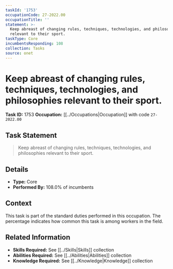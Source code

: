 ```yaml
---
taskId: '1753'
occupationCode: 27-2022.00
occupationTitle: ''
statement: >-
  Keep abreast of changing rules, techniques, technologies, and philosophies
  relevant to their sport.
taskType: Core
incumbentsResponding: 108
collection: Tasks
source: onet
---
```

# Keep abreast of changing rules, techniques, technologies, and philosophies relevant to their sport.

**Task ID:** 1753
**Occupation:** [[../Occupations|Occupation]] with code `27-2022.00`

## Task Statement

> Keep abreast of changing rules, techniques, technologies, and philosophies relevant to their sport.

## Details

- **Type:** Core
- **Performed By:** 108.0% of incumbents

## Context

This task is part of the standard duties performed in this occupation. The percentage indicates how common this task is among workers in the field.

## Related Information

- **Skills Required:** See [[../Skills|Skills]] collection
- **Abilities Required:** See [[../Abilities|Abilities]] collection
- **Knowledge Required:** See [[../Knowledge|Knowledge]] collection

